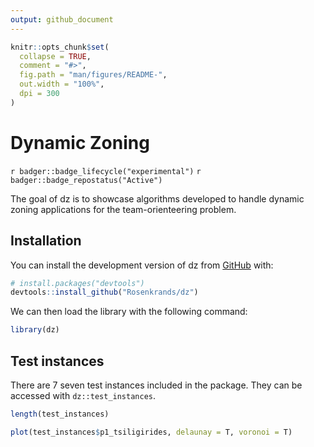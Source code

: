 ```yaml
---
output: github_document
---
```


<!-- README.md is generated from README.Rmd. Please edit that file -->

```r
knitr::opts_chunk$set(
  collapse = TRUE,
  comment = "#>",
  fig.path = "man/figures/README-",
  out.width = "100%",
  dpi = 300
)
```

# Dynamic Zoning

<!-- badges: start -->
`r badger::badge_lifecycle("experimental")` `r badger::badge_repostatus("Active")`
<!-- badges: end -->

The goal of dz is to showcase algorithms developed to handle dynamic zoning applications for the team-orienteering problem.

## Installation

You can install the development version of dz from [GitHub](https://github.com/) with:

``` r
# install.packages("devtools")
devtools::install_github("Rosenkrands/dz")
```

We can then load the library with the following command:

```r
library(dz)
```


## Test instances

There are 7 seven test instances included in the package.
They can be accessed with `dz::test_instances`.
```r
length(test_instances)
```

```r
plot(test_instances$p1_tsiligirides, delaunay = T, voronoi = T)
```
